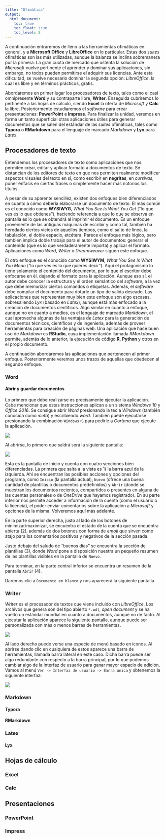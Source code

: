 ```yaml
---
title: "Ofimática"
output:
  html_document:
    toc: true
    toc_float: true
    toc_level: 5
---
```


A continuación entraremos de lleno a las herramientas ofimáticas en general, y a __Microsoft Office__ y __LibreOffice__ en lo particular. Estas dos _suites_ ofimáticas son las más utilizadas, aunque la balanza se inclina sobremanera por la primera. La gran cuota de mercado que ostenta la solución de _Microsoft_ vuelve pertinente el aprender y dominar sus aplicaciones, sin embargo, no todos pueden permitirse el adquirir sus licencias. Ante esta dificultad, se vuelve necesario dominar la segunda opción: _LibreOffice_, la cual es libre y en términos prácticos, gratis. 

Abordaremos en primer lugar los procesadores de texto, tales como el casi omnipresente __Word__ y su contraparte libre, __Writer__. Enseguida cubriremos lo pertinente a las hojas de cálculo, siendo __Excel__ la oferta de _Microsoft_ y __Calc__ la libre. Posteriormente estudiaremos el _software_ para crear presentaciones: __PowerPoint__ e __Impress__. Para finalizar la unidad, veremos en forma un tanto superficial otras aplicaciones útiles para generar documentos que se salen del estándar de las _suites_ ofimáticas, tales como __Typora__ o __RMarkdown__ para el lenguaje de marcado _Markdown_ y __Lyx__ para _Latex_.

## Procesadores de texto

Entendemos los procesadores de texto como aplicaciones que nos permiten crear, editar y aplicar formato a documentos de texto. Se distancian de los editores de texto en que nos permiten realmente modificar aspectos visuales del texto en sí, como escribir en __negritas__, en _cursivas_, poner énfasis en ciertas frases o simplemente hacer más notorios los títulos. 

A pesar de su aparente sencillez, existen dos enfoques bien diferenciados en cuanto a cómo debería elaborarse un documento de texto. El más común es el conocido como __WYSIWYG__, _What You See Is What You Get_ ("lo que ves es lo que obtienes"), haciendo referencia a que lo que se observa en pantalla es lo que se obtendrá al imprimir el documento. Es un enfoque proveniente de las antiguas máquinas de escribir y como tal, también ha heredado ciertos vicios de aquellos tiempos, como el salto de línea, la tabulación, el doble espacio, etcétera. Parece el enfoque más lógico, pero también implica doble trabajo para el autor de documentos: generar el contenido (que es lo que verdaderamente importa) y aplicar el formato. Aplicaciones como _Word_, _Writer_ o _Dreamweaver_ siguen este enfoque.

El otro enfoque es el conocido como __WYSIWYM__, _What You See Is What You Mean_ ("lo que ves es lo que quieres decir"). Aquí el protagonismo lo tiene solamente el contenido del documento, por lo que el escritor debe enfocarse en él, dejando el formato para la aplicación. Aunque eso sí, el autor debe conocer la estructura y el orden semántico del _software_, a la vez que debe memorizar ciertos comandos o etiquetas. Además, el _software_ debe compilar el documento para dotarle un tipo de salida deseado. Las aplicaciones que representan muy bien este enfoque son algo escasas, sobresaliendo _Lyx_ (basado en _Latex_), aunque está más enfocado a la creación de documentos científicos. Algo similar en cuanto a enfoque, aunque no en cuanto a medios, es el lenguaje de marcado _Markdown_, el cual aprovecha algunas de las ventajas de _Latex_ para la generación de documentos técnicos, científicos y de ingeniería, además de proveer herramientas para creación de páginas web. Una aplicación que hace buen uso de _Markdown_ es __RStudio__, cuya implementación llamada _RMarkdown_ permite, además de lo anterior, la ejecución de código __R__, __Python__ y otros en el propio documento.

A continuación abordaremos las aplicaciones que pertenecen al primer enfoque. Posteriormente veremos unos trazos de aquellas que obedecen al segundo enfoque.

### Word

#### Abrir y guardar documentos

Lo primero que debe realizarse es precisamente ejecutar la aplicación. Cabe mencionar que estas instrucciones aplican a un sistema _Windows 10_ y _Office 2016_. Se consigue abrir _Word_ presionando la tecla _Windows_ (también conocida como _meta_) y escribiendo _word_. También puede ejecutarse presionando la combinación `Windows+S` para pedirle a _Cortana_ que ejecute la aplicación.

![](images/001-inicio.jpg)

Al abrirse, lo primero que saldrá será la siguiente pantalla:

![](images/002-iniciow.jpg)

Esta es la pantalla de inicio y cuenta con cuatro secciones bien diferenciadas. La primera que salta a la vista es 1) la barra azul de la izquierda. Ahí se encuentran las posibles acciones y opciones del programa, como `Inicio` (la pantalla actual), `Nuevo` (ofrece una buena cantidad de plantillas o documentos predefinidos) y `Abrir` (donde se muestran los documentos recientes, compartidos o presentes en alguna de las cuentas personales o de _OneDrive_ que hayamos registrado). En su parte inferior nos permite acceder a información de la cuenta (como el usuario o la licencia), el poder enviar comentarios sobre la aplicación a _Microsoft_ y opciones de la misma. Volveremos aquí más adelante. 


En la parte superior derecha, justo al lado de los botones de minimizar/maximizar, se encuentra el estado de la cuenta que se encuentra abierta (2), además de dos botones con forma de _emoji_ que sirven como atajo para los comentarios positivos y negativos de la sección pasada.

Justo debajo del saludo de "buenos días" se encuentra la sección de plantillas (3), donde _Word_ pone a disposición nuestra un pequeño resumen de las plantillas visibles en la pantalla de `Nuevo`. 

Para terminar, en la parte central inferior se encuentra un resumen de la pantalla `Abrir` (4).

Daremos clic a `Documento en blanco` y nos aparecerá la siguiente pantalla.

### Writer

_Writer_ es el procesador de textos que viene incluido con _LibreOffice_. Los archivos que genera son del tipo abierto `*.odt`, _open document_ y se ha vuelto un estándar mundial en cuanto a documentos, aunque no de facto. Al ejecutar la aplicación aparece la siguiente pantalla, aunque puede ser personalizada con más o menos barras de herramientas. 

![](images/003-writer.png)

Al lado derecho puede verse una especie de menú basado en iconos. Al abrirse dando clic en cualquiera de estos aparece una barra de herramientas, llamada barra lateral en este caso. Dicha barra puede ser algo redundante con respecto a la barra principal, por lo que podemos cambiar algo de la interfaz de usuario para ganar mayor espacio de edición. Vamos al menú `Ver -> Interfaz de usuario -> Barra única` y obtenemos la siguiente interfaz:

![](images/004-writer.png)

### Markdown

#### Typora

#### RMarkdown

### Latex

#### Lyx

## Hojas de cálculo

### Excel

### Calc

## Presentaciones

### PowerPoint

### Impress




